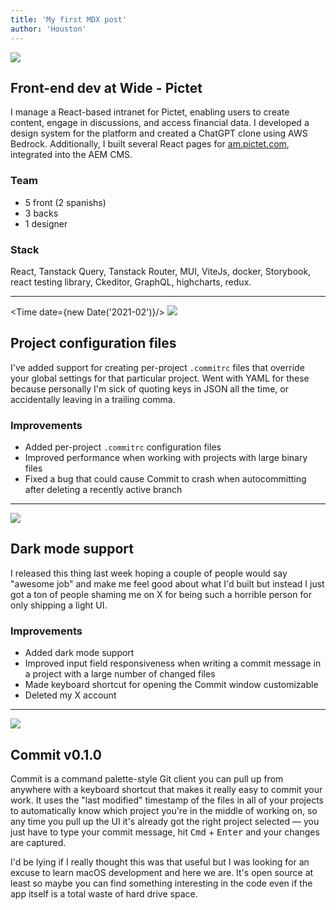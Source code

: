 ```yaml
---
title: 'My first MDX post'
author: 'Houston'
---
```


<Time />

![](@/assets/wide-pictet.webp)

## Front-end dev at Wide - Pictet

I manage a React-based intranet for Pictet, enabling users to create content, engage in discussions, and access financial data. 
I developed a design system for the platform and created a ChatGPT clone using AWS Bedrock. 
Additionally, I built several React pages for [am.pictet.com](https://am.pictet.com/ch/en/institutions/funds), integrated into the AEM CMS.

### <PeopleIcon className="inline w-4 h-4 mr-3"/> Team

- 5 front (2 spanishs)
- 3 backs
- 1 designer

### <StackIcon className="inline w-4 h-4 mr-3"/> Stack

React, Tanstack Query, Tanstack Router, MUI, ViteJs, docker, Storybook, react testing library, Ckeditor, GraphQL, highcharts, redux.

---

<Time date={new Date('2021-02')}/>
![](@/assets/bp.webp)

## Project configuration files

I've added support for creating per-project `.commitrc` files that override your global settings for that particular project. Went with YAML for these because personally I'm sick of quoting keys in JSON all the time, or accidentally leaving in a trailing comma.

### <SparkleIcon className="inline w-4 h-4 mr-3"/> Improvements

- Added per-project `.commitrc` configuration files
- Improved performance when working with projects with large binary files
- Fixed a bug that could cause Commit to crash when autocommitting after deleting a recently active branch

---

![](@/assets/dark-mode.png)

## Dark mode support

I released this thing last week hoping a couple of people would say "awesome job" and make me feel good about what I'd built but instead I just got a ton of people shaming me on X for being such a horrible person for only shipping a light UI.

### <SparkleIcon className="inline w-4 h-4 mr-3"/> Improvements

- Added dark mode support
- Improved input field responsiveness when writing a commit message in a project with a large number of changed files
- Made keyboard shortcut for opening the Commit window customizable
- Deleted my X account

---

![](@/assets/first-release.png)

## Commit v0.1.0

Commit is a command palette-style Git client you can pull up from anywhere with a keyboard shortcut that makes it really easy to commit your work. It uses the "last modified" timestamp of the files in all of your projects to automatically know which project you're in the middle of working on, so any time you pull up the UI it's already got the right project selected — you just have to type your commit message, hit <kbd>Cmd</kbd> + <kbd>Enter</kbd> and your changes are captured.

I'd be lying if I really thought this was that useful but I was looking for an excuse to learn macOS development and here we are. It's open source at least so maybe you can find something interesting in the code even if the app itself is a total waste of hard drive space.
